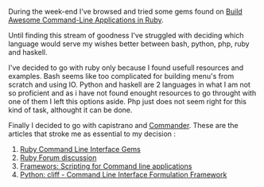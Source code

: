 
During the week-end I've browsed and tried some gems found on [Build Awesome Command-Line Applications in Ruby](http://www.awesomecommandlineapps.com/gems.html).

Until finding this stream of goodness I've struggled with deciding which language would serve my wishes better between bash, python, php, ruby and haskell. 

I've decided to go with ruby only because I found usefull resources and examples. Bash seems like too complicated for building menu's from scratch and using IO. Python and haskell are 2 languages in what I am not so proficient and as i have not found enought resources to go throught with one of them I left this options aside. Php just does not seem right for this kind of task, althought it can be done.

Finally I decided to go with capistrano and [Commander](https://github.com/visionmedia/commander). These are the articles that stroke me as essential to my decision :

1. [Ruby Command Line Interface Gems](http://www.sitepoint.com/ruby-command-line-interface-gems/)
2. [Ruby Forum discussion](https://www.ruby-forum.com/topic/211630)
3. [Framewors: Scripting for Command line applications](http://www.plugingeek.com/categories/frameworks-scripting-command-line-applications-ruby-javascript)
4. [Python: cliff - Command Line Interface Formulation Framework](https://cliff.readthedocs.org/)

